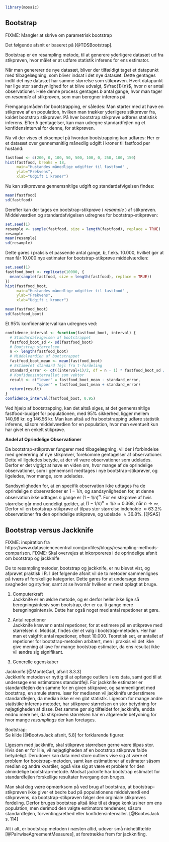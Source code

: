 ```r
library(mosaic)
```
## Bootstrap

FIXME: Mangler at skrive om parametrisk bootstrap

Det følgende afsnit er baseret på [@TDSBootstrap].

Bootstrap er en resampling metode, til at generere yderligere datasæt ud fra stikprøven, hvor målet er at udføre statistik inferens for ens estimator.

Når man genererer de nye datasæt, bliver der tilfældigt taget et datapunkt med tilbagelægning, som bliver indsat i det nye datasæt. Dette gentages indtil det nye datasæt har samme størrelse som stikprøven. Hvert datapunkt har lige stor sandsynlighed for at blive udvalgt, $\frac{1}{n}$, hvor $n$ er antal observationer. Hele denne process gentages $b$ antal gange, hvor man tager en _resample_ af stikprøven, som man beregner inferens på.

Fremgangsmåden for bootstrapping, er således:
Man starter med at have en stikprøve af en population, hvilken man trækker yderligere stikprøver fra, kaldet bootstrap stikprøver. På hver bootstrap stikprøve udføres statistisk inferens.
Efter $b$ gentagelser, kan man udregne standardfejlen og et konfidensinterval for denne, for stikprøven.

Nu vil der vises et eksempel på hvordan bootstrapping kan udføres:
Her er et datasæt over gennemsnitlig månedlig udgift i kroner til fastfood per hustand:

```r
fastfood <- c(200, 0, 100, 50, 500, 100, 0, 250, 100, 150)
hist(fastfood, breaks = 18,
     main="Hustandes månedlige udgifter til fastfood" ,
     ylab="Frekvens",
     xlab="Udgift i kroner")
```

Nu kan stikprøvens gennemsnitlige udgift og standardafvigelsen findes:

```r
mean(fastfood)
sd(fastfood)
```

Derefter kan der tages en bootstrap-stikprøve ( _resample_ ) af stikprøven. Middelværdien og standardafvigelsen udregnes for bootstrap-stikprøven:

```r
set.seed(1)
resample <- sample(fastfood, size = length(fastfood), replace = TRUE)
resample
mean(resample)
sd(resample)
```

Dette gøres i praksis et passende antal gange, $b$, f.eks. 10.000, hvilket gør at man får 10.000 nye estimater for bootstrap-stikprøve middelværdien:

```r
set.seed(1)
fastfood_boot <- replicate(10000, {
  mean(sample(fastfood, size = length(fastfood), replace = TRUE))
})
hist(fastfood_boot,
     main="Hustandes månedlige udgifter til fastfood" ,
     ylab="Frekvens",
     xlab="Udgift i kroner")

mean(fastfood_boot)
sd(fastfood_boot)
```

Et 95% konfidensinterval kan udregnes ved:
```r
confidence_interval <- function(fastfood_boot, interval) {
  # Standardafvigelsen af bootstrappet
  fastfood_boot_sd <- sd(fastfood_boot)
  # Bootstrap størrelsen
  n <- length(fastfood_boot)
  # Middelværdien af bootstrappet
  fastfood_boot_mean <- mean(fastfood_boot)
  # Estimeret standard fejl fra t-fordeling
  standard_error <- qt((interval+1)/2, df = n - 1) * fastfood_boot_sd / sqrt(n)
  # Konfidensintervallet som vektor
  result <- c("lower" = fastfood_boot_mean - standard_error,
              "upper" = fastfood_boot_mean + standard_error)
  return(result)
}
confidence_interval(fastfood_boot, 0.95)
```

Ved hjælp af bootstrapping, kan det altså siges, at det gennemsnitlige fastfood-budget for populationen, med 95% sikkerhed, ligger mellem 140,98 kr. og 146,56 kr.
Man kan altså ud fra bootstrapping udføre statistik inferens, såsom middelværdien for en population, hvor man eventuelt kun har givet en enkelt stikprøve.


__Andel af Oprindelige Observationer__

Da bootstrap-stikprøver fungerer med tilbagelægning, vil der i forbindelse med generering af nye stikprøver, forekomme gentagelser af observationer. Dette vil ligeledes betyde, at der vil være observationer som udelades. Derfor er det vigtigt at have en viden om, hvor mange af de oprindelige observationer, som i gennemsnit medtages i nye bootstrap-stikprøver, og ligeledes, hvor mange, som udelades.

<!-- Såfremt en stikprøve er af en tilpas stor størrelse, vil en bootstrap-stikprøve i gennemsnit indeholde $\approx 63.2\%$ af de oprindelige observationer, og udelade $\approx 36.8\%$. -->

<!-- Dette kan beskrives således, den oprindelige stikprøve indeholder _n_ observationer og bootstrap-stikprøven genereres med tilbagelægning, således det hele tiden er muligt at "trække" alle observationer.  -->

Sandsynligheden for, at en specifik observation ikke udtages fra de oprindelige _n_ observationer er $1-1/n$, og sandsynligheden for, at denne observation ikke udtages _n_ gange er $(1-1/n)^n$. For en stikprøve af hvis størrelse går mod uendeligt gælder, at $(1-1/n)^n  = 1/e \approx 0.368, ~\text{når}~ n \rightarrow  \infty$. Derfor vil en bootstrap-stikprøve af tilpas stor størrelse indeholde $\approx 63.2\%$ observationer fra den oprindelige stikprøve, og udelade $\approx 36.8\%$. [@SAS]

## Bootstrap versus Jackknife

FIXME: inspiration fra https://www.datasciencecentral.com/profiles/blogs/resampling-methods-comparison. 
FIXME: Skal overvejes at inkorporeres i de oprindelige afsnit om bootstrap og jackknife

De to resamplingmetoder, bootstrap og jackknife, er nu blevet vist, og afprøvet praktisk i R. I det følgende afsnit vil de to metoder sammenlignes på tværs af forskellige kategorier. Dette gøres for at undersøge deres svagheder og styrker, samt at se hvornår hvilken er mest oplagt at bruge. 

1. Computerkraft\
Jackknife er en ældre metode, og er derfor heller ikke lige så beregningsintesiv som bootstrap, der er ca. ti gange mere beregningsintensiv. Dette har også noget med antal repetioner at gøre.

2. Antal repetioner\
Jackknife kræver $n$ antal repetioner, for at estimere på en stikprøve med størrelsen $n$. Modsat, findes der et valg i bootstrap-metoden. Her har man et valgfrit antal repetioner, oftest 10.000. Teoretisk set, er antallet af repetioner for bootstrap-metoden arbitært, men i praksis vil det ikke give mening at lave for mange bootstrap estimater, da ens resultat ikke vil ændre sig signifikant.

3. Generelle egenskaber\

Jackknife:[@MonteCarl, afsnit 8.3.3]\
Jackknife metoden er nyttig til at opfange outliers i ens data, samt god til at undersøge ens estimatores standardfejl.
For jackknife estimater er standardfejlen den samme for en given stikprøve, og sammenlignet med bootstrap, en smule større. Især for medianen vil jackknife understimere standardfejlen, da median ikke er en glat statistik.
Ligesom for mange andre statistike inferens metoder, har stikprøve størrelsen en stor betydning for nøjagtigheden af disse. Det samme gør sig tilfældet for jackknife, endda endnu mere her, da stikprøven størrelsen har en afgørende betydning for hvor mange _resamplings_ der kan foretages. 

Bootstrap:\
Se kilde [@BootvsJack afsnit, 5.8] for forklarende figurer.

Ligesom med jackknife, skal stikprøve størrelsen gerne være tilpas stor. Hvis den er for lille, vil nøjagtigheden af en bootstrap stikprøve falde betydeligt.
Derudover kan data med store outliers vise sig at være et problem for bootstrap-metoden, samt kan estimationer af estimater såsom median og andre kvartiler, også vise sig at være et problem for den almindelige bootstrap-metode. Modsat jacknife har bootstrap estimatet for standardfejlen forskellige resultater hvergang den bruges. 

Man skal dog være opmærksom på ved brug af bootstrap, at bootstrap-stikprøven ikke giver et bedre bud på populationens middelværdi end stikprøvens, da bootstrap-stikprøven følger den orginiale stikprøves fordeling. Derfor bruges bootstrap altså ikke til at drage konklusiner om ens population, men derimod den valgte estimators tendenser, såsom standardfejlen, forventingsrethed eller konfidensintervaller. [@BootvsJack s. 114]


Alt i alt, er bootstrap metoden i næsten altid, udover små nichetilfælde [@PairwiseAgreementMeasures], at foretrække frem for jackknifing. 
<!-- Især nu til dags hvor computerkraft og beregningsintesive algoritmer, oftest ikke noget der skal overvejes i statistisk inferens.  -->
